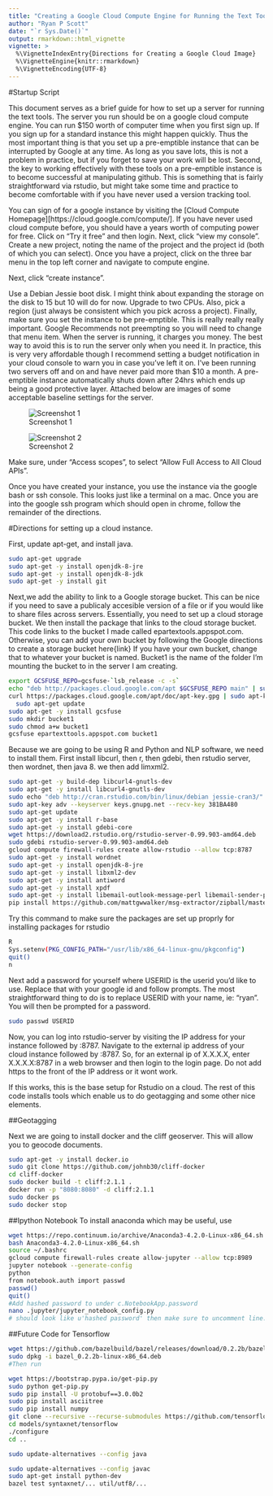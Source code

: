 ```yaml
---
title: "Creating a Google Cloud Compute Engine for Running the Text Tools"
author: "Ryan P Scott"
date: "`r Sys.Date()`"
output: rmarkdown::html_vignette
vignette: >
  %\VignetteIndexEntry{Directions for Creating a Google Cloud Image}
  %\VignetteEngine{knitr::rmarkdown}
  %\VignetteEncoding{UTF-8}
---
```


#Startup Script

This document serves as a brief guide for how to set up a server for running the text tools. The server you run should be on a google cloud compute engine. You can run $150 worth of computer time when you first sign up. If you sign up for a standard instance this might happen quickly. Thus the most important thing is that you set up a pre-emptible instance that can be interrupted by Google at any time. As long as you save lots, this is not a problem in practice, but if you forget to save your work will be lost. Second, the key to working effectively with these tools on a pre-emptible instance is to become successful at manipulating github. This is something that is fairly straightforward via rstudio, but might take some time and practice to become comfortable with if you have never used a version tracking tool. 

You can sign of for a google instance by visiting the [Cloud Compute Homepage][https://cloud.google.com/compute/]. If you have never used cloud compute before, you should have a years worth of computing power for free. Click on "Try it free" and then login. Next, click "view my console". Create a new project, noting the name of the project and the project id (both of which you can select). Once you have a project, click on the three bar menu in the top left corner and navigate to compute engine. 

Next, click "create instance".

Use a Debian Jessie boot disk. I might think about expanding the storage on the disk to 15 but 10 will do for now. Upgrade to two CPUs. Also, pick a region (just always be consistent which you pick across a project). Finally, make sure you set the instance to be pre-emptible. This is really really really important. Google Recommends not preempting so you will need to change that menu item. When the server is running, it charges you money. The best way to avoid this is to run the server only when you need it. In practice, this is very very affordable though I recommend setting a budget notification in your cloud console to warn you in case you've left it on. I've been running two servers off and on and have never paid more than $10 a month. A pre-emptible instance automatically shuts down after 24hrs which ends up being a good protective layer. Attached below are images of some acceptable baseline settings for the server.

![Screenshot 1](Figures/Screenshot 2016-12-15 at 8.30.55 AM.png)

![Screenshot 2](Figures/Screenshot 2017-01-04 at 8.15.51 AM.png)

Make sure, under "Access scopes", to select "Allow Full Access to All Cloud APIs".

Once you have created your instance, you use the instance via the google bash or ssh console. This looks just like a terminal on a mac. Once you are into the google ssh program which should open in chrome, follow the remainder of the directions.

#Directions for setting up a cloud instance.

First, update apt-get, and install java.

```bash
sudo apt-get upgrade
sudo apt-get -y install openjdk-8-jre
sudo apt-get -y install openjdk-8-jdk
sudo apt-get -y install git
```

Next,we add the ability to link to a Google storage bucket. This can be nice if you need to save a publicaly accesible version of a file or if you would like to share files across servers. Essentially, you need to set up a cloud storage bucket. We then install the package that links to the cloud storage bucket. This code links to the bucket I made called epartextools.appspot.com. Otherwise, you can add your own bucket by following the Google directions to create a storage bucket here{link} If you have your own bucket, change that to whatever your bucket is named. Bucket1 is the name of the folder I'm mounting the bucket to in the server I am creating.

```bash
export GCSFUSE_REPO=gcsfuse-`lsb_release -c -s`
echo "deb http://packages.cloud.google.com/apt $GCSFUSE_REPO main" | sudo tee /etc/apt/sources.list.d/gcsfuse.list
curl https://packages.cloud.google.com/apt/doc/apt-key.gpg | sudo apt-key add -
  sudo apt-get update
sudo apt-get -y install gcsfuse
sudo mkdir bucket1
sudo chmod a+w bucket1
gcsfuse epartexttools.appspot.com bucket1
```

Because we are going to be using R and Python and NLP software, we need to install them. First install libcurl, then r, then gdebi, then rstudio server, then wordnet, then java 8. we then add limxml2. 

```bash
sudo apt-get -y build-dep libcurl4-gnutls-dev
sudo apt-get -y install libcurl4-gnutls-dev
sudo echo "deb http://cran.rstudio.com/bin/linux/debian jessie-cran3/" | sudo tee -a /etc/apt/sources.list
sudo apt-key adv --keyserver keys.gnupg.net --recv-key 381BA480
sudo apt-get update
sudo apt-get -y install r-base
sudo apt-get -y install gdebi-core
wget https://download2.rstudio.org/rstudio-server-0.99.903-amd64.deb
sudo gdebi rstudio-server-0.99.903-amd64.deb
gcloud compute firewall-rules create allow-rstudio --allow tcp:8787
sudo apt-get -y install wordnet
sudo apt-get -y install openjdk-8-jre
sudo apt-get -y install libxml2-dev
sudo apt-get -y install antiword
sudo apt-get -y install xpdf
sudo apt-get -y install libemail-outlook-message-perl libemail-sender-perl
pip install https://github.com/mattgwwalker/msg-extractor/zipball/master
```

Try this command to make sure the packages are set up proprly for installing packages for rstudio

```bash
R 
Sys.setenv(PKG_CONFIG_PATH="/usr/lib/x86_64-linux-gnu/pkgconfig")
quit()
n
```

Next add a password for yourself where USERID is the userid you'd like to use. Replace that with your google id and follow prompts. The most straightforward thing to do is to replace USERID with your name, ie: "ryan". You will then be prompted for a password.

```bash
sudo passwd USERID
```
Now, you can log into rstudio-server by visiting the IP address for your instance followed by :8787.  Navigate to the external ip address of your cloud instance followed by :8787. So, for an external ip of X.X.X.X, enter X.X.X.X:8787 in a web browser and then login to the login page. Do not add https to the front of the IP address or it wont work.

If this works, this is the base setup for Rstudio on a cloud. The rest of this code installs tools which enable us to do geotagging and some other nice elements.

##Geotagging

Next we are going to install docker and the cliff geoserver. This will allow you to geocode documents.

```bash
sudo apt-get -y install docker.io
sudo git clone https://github.com/johnb30/cliff-docker
cd cliff-docker
sudo docker build -t cliff:2.1.1 .
docker run -p "8080:8080" -d cliff:2.1.1
sudo docker ps
sudo docker stop
```

##Ipython Notebook
To install anaconda which may be useful, use
```bash
wget https://repo.continuum.io/archive/Anaconda3-4.2.0-Linux-x86_64.sh
bash Anaconda3-4.2.0-Linux-x86_64.sh 
source ~/.bashrc
gcloud compute firewall-rules create allow-jupyter --allow tcp:8989
jupyter notebook --generate-config
python
from notebook.auth import passwd
passwd()
quit()
#Add hashed password to under c.NotebookApp.password
nano .jupyter/jupyter_notebook_config.py
# should look like u'hashed password' then make sure to uncomment line.
```


##Future Code for Tensorflow
```bash
wget https://github.com/bazelbuild/bazel/releases/download/0.2.2b/bazel_0.2.2b-linux-x86_64.deb
sudo dpkg -i bazel_0.2.2b-linux-x86_64.deb
#Then run

wget https://bootstrap.pypa.io/get-pip.py
sudo python get-pip.py
sudo pip install -U protobuf==3.0.0b2
sudo pip install asciitree
sudo pip install numpy
git clone --recursive --recurse-submodules https://github.com/tensorflow/models.git
cd models/syntaxnet/tensorflow
./configure
cd ..

sudo update-alternatives --config java

sudo update-alternatives --config javac
sudo apt-get install python-dev
bazel test syntaxnet/... util/utf8/...
```



